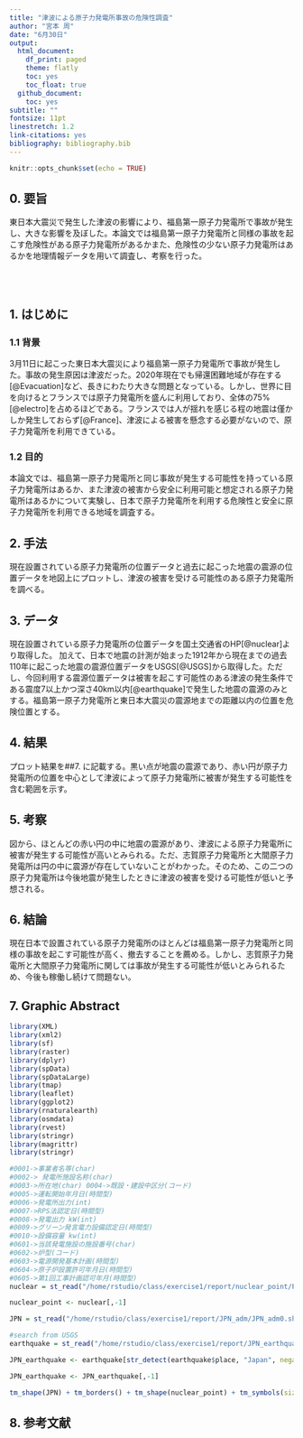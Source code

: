 ```yaml
---
title: "津波による原子力発電所事故の危険性調査"
author: "宮本 周"
date: "6月30日"
output:
  html_document:
    df_print: paged
    theme: flatly
    toc: yes
    toc_float: true
  github_document:
    toc: yes
subtitle: ""
fontsize: 11pt
linestretch: 1.2
link-citations: yes
bibliography: bibliography.bib
---
```


```r
knitr::opts_chunk$set(echo = TRUE)
```

## 0. 要旨
東日本大震災で発生した津波の影響により、福島第一原子力発電所で事故が発生し、大きな影響を及ぼした。本論文では福島第一原子力発電所と同様の事故を起こす危険性がある原子力発電所があるかまた、危険性の少ない原子力発電所はあるかを地理情報データを用いて調査し、考察を行った。

<br>
<br>


## 1. はじめに
### 1.1 背景
3月11日に起こった東日本大震災により福島第一原子力発電所で事故が発生した。事故の発生原因は津波だった。2020年現在でも帰還困難地域が存在する[@Evacuation]など、長きにわたり大きな問題となっている。しかし、世界に目を向けるとフランスでは原子力発電所を盛んに利用しており、全体の75%[@electro]を占めるほどである。フランスでは人が揺れを感じる程の地震は僅かしか発生しておらず[@France]、津波による被害を懸念する必要がないので、原子力発電所を利用できている。

### 1.2 目的
本論文では、福島第一原子力発電所と同じ事故が発生する可能性を持っている原子力発電所はあるか、また津波の被害から安全に利用可能と想定される原子力発電所はあるかについて実験し、日本で原子力発電所を利用する危険性と安全に原子力発電所を利用できる地域を調査する。 

## 2. 手法
現在設置されている原子力発電所の位置データと過去に起こった地震の震源の位置データを地図上にプロットし、津波の被害を受ける可能性のある原子力発電所を調べる。

## 3. データ
現在設置されている原子力発電所の位置データを国土交通省のHP[@nuclear]より取得した。
加えて、日本で地震の計測が始まった1912年から現在までの過去110年に起こった地震の震源位置データをUSGS[@USGS]から取得した。ただし、今回利用する震源位置データは被害を起こす可能性のある津波の発生条件である震度7以上かつ深さ40km以内[@earthquake]で発生した地震の震源のみとする。福島第一原子力発電所と東日本大震災の震源地までの距離以内の位置を危険位置とする。

## 4. 結果
プロット結果を##7. に記載する。黒い点が地震の震源であり、赤い円が原子力発電所の位置を中心として津波によって原子力発電所に被害が発生する可能性を含む範囲を示す。

## 5. 考察
図から、ほとんどの赤い円の中に地震の震源があり、津波による原子力発電所に被害が発生する可能性が高いとみられる。ただ、志賀原子力発電所と大間原子力発電所は円の中に震源が存在していないことがわかった。そのため、この二つの原子力発電所は今後地震が発生したときに津波の被害を受ける可能性が低いと予想される。

## 6. 結論
現在日本で設置されている原子力発電所のほとんどは福島第一原子力発電所と同様の事故を起こす可能性が高く、撤去することを薦める。しかし、志賀原子力発電所と大間原子力発電所に関しては事故が発生する可能性が低いとみられるため、今後も稼働し続けて問題ない。

## 7. Graphic Abstract
```r
library(XML)
library(xml2)
library(sf)
library(raster)
library(dplyr)
library(spData)
library(spDataLarge)
library(tmap)
library(leaflet)
library(ggplot2)
library(rnaturalearth)
library(osmdata)
library(rvest)
library(stringr)
library(magrittr)
library(stringr)
```

```r
#0001->事業者名等(char)
#0002-> 発電所施設名称(char)
#0003->所在地(char) 0004->既設・建設中区分(コード)
#0005->運転開始年月日(時間型)
#0006->発電所出力(int)
#0007->RPS法認定日(時間型)
#0008->発電出力 kW(int)
#0009->グリーン発言電力設備認定日(時間型)
#0010->設備容量 kw(int)
#0601->当該発電施設の施設番号(char)
#0602->炉型(コード)
#0603->電源開発基本計画(時間型)
#0604->原子炉設置許可年月日(時間型)
#0605->第1回工事計画認可年月(時間型)
nuclear = st_read("/home/rstudio/class/exercise1/report/nuclear_point/P03-13-g_NuclearPowerPlant.shp")

nuclear_point <- nuclear[,-1]

JPN = st_read("/home/rstudio/class/exercise1/report/JPN_adm/JPN_adm0.shp")

#search from USGS
earthquake = st_read("/home/rstudio/class/exercise1/report/JPN_earthquake.geojson")

JPN_earthquake <- earthquake[str_detect(earthquake$place, "Japan", negate = FALSE), ]

JPN_earthquake <- JPN_earthquake[,-1]
```

```r
tm_shape(JPN) + tm_borders() + tm_shape(nuclear_point) + tm_symbols(size = 15, alpha = 0, border.col = "red") + tm_shape(JPN_earthquake) + tm_dots() + tm_scale_bar(breaks = c(0, 100, 200), text.size = 1)
```

## 8. 参考文献